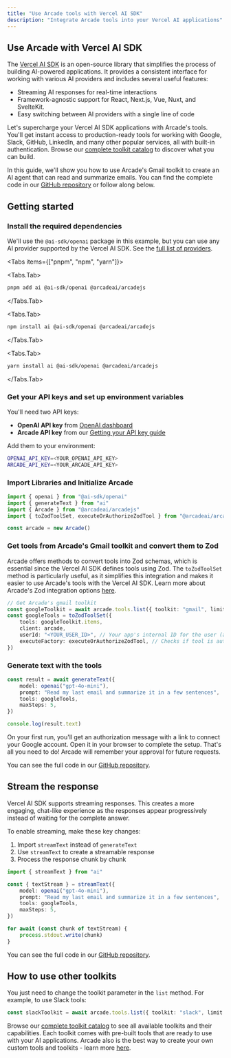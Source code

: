 ```yaml
---
title: "Use Arcade tools with Vercel AI SDK"
description: "Integrate Arcade tools into your Vercel AI applications"
---
```



## Use Arcade with Vercel AI SDK

The [Vercel AI SDK](https://sdk.vercel.ai/) is an open-source library that simplifies the process of building AI-powered applications. It provides a consistent interface for working with various AI providers and includes several useful features:

- Streaming AI responses for real-time interactions
- Framework-agnostic support for React, Next.js, Vue, Nuxt, and SvelteKit.
- Easy switching between AI providers with a single line of code

Let's supercharge your Vercel AI SDK applications with Arcade's tools. You'll get instant access to production-ready tools for working with Google, Slack, GitHub, LinkedIn, and many other popular services, all with built-in authentication. Browse our [complete toolkit catalog](https://docs.arcade.dev/toolkits) to discover what you can build.

In this guide, we'll show you how to use Arcade's Gmail toolkit to create an AI agent that can read and summarize emails. You can find the complete code in our [GitHub repository](https://github.com/ArcadeAI/arcade-ai/tree/main/examples/ai-sdk) or follow along below.

## Getting started


<Steps>

### Install the required dependencies


We'll use the `@ai-sdk/openai` package in this example, but you can use any AI provider supported by the Vercel AI SDK. See the [full list of providers](https://ai-sdk.dev/docs/foundations/providers-and-models#ai-sdk-providers).

<Tabs items={["pnpm", "npm", "yarn"]}>

<Tabs.Tab>

```bash
pnpm add ai @ai-sdk/openai @arcadeai/arcadejs
```

</Tabs.Tab>

<Tabs.Tab>

```bash
npm install ai @ai-sdk/openai @arcadeai/arcadejs
```

</Tabs.Tab>

<Tabs.Tab>

```bash
yarn install ai @ai-sdk/openai @arcadeai/arcadejs
```

</Tabs.Tab>

</Tabs>

### Get your API keys and set up environment variables

You'll need two API keys:
- **OpenAI API key** from [OpenAI dashboard](https://platform.openai.com/api-keys)
- **Arcade API key** from our [Getting your API key guide](https://docs.arcade.dev/home/api-keys)

Add them to your environment:

```bash
OPENAI_API_KEY=<YOUR_OPENAI_API_KEY>
ARCADE_API_KEY=<YOUR_ARCADE_API_KEY>
```


### Import Libraries and Initialize Arcade

```ts
import { openai } from "@ai-sdk/openai"
import { generateText } from "ai"
import { Arcade } from "@arcadeai/arcadejs"
import { toZodToolSet, executeOrAuthorizeZodTool } from "@arcadeai/arcadejs/lib"

const arcade = new Arcade()
```

### Get tools from Arcade's Gmail toolkit and convert them to Zod

Arcade offers methods to convert tools into Zod schemas, which is essential since the Vercel AI SDK defines tools using Zod. The `toZodToolSet` method is particularly useful, as it simplifies this integration and makes it easier to use Arcade's tools with the Vercel AI SDK. Learn more about Arcade's Zod integration options [here](/home/use-tools/get-tool-definitions#get-zod-tool-definitions).

```ts
// Get Arcade's gmail toolkit
const googleToolkit = await arcade.tools.list({ toolkit: "gmail", limit: 30 })
const googleTools = toZodToolSet({
    tools: googleToolkit.items,
    client: arcade,
    userId: "<YOUR_USER_ID>", // Your app's internal ID for the user (an email, UUID, etc). It's used internally to identify your user in Arcade
    executeFactory: executeOrAuthorizeZodTool, // Checks if tool is authorized and executes it, or returns authorization URL if needed
})
```


### Generate text with the tools

```ts
const result = await generateText({
    model: openai("gpt-4o-mini"),
    prompt: "Read my last email and summarize it in a few sentences",
    tools: googleTools,
    maxSteps: 5,
})

console.log(result.text)
```

<Note>
On your first run, you'll get an authorization message with a link to connect your Google account. Open it in your browser to complete the setup. That's all you need to do! Arcade will remember your approval for future requests.
</Note>
</Steps>

You can see the full code in our [GitHub repository](https://github.com/ArcadeAI/arcade-ai/blob/main/examples/ai-sdk/generateText.js).


## Stream the response

Vercel AI SDK supports streaming responses. This creates a more engaging, chat-like experience as the responses appear progressively instead of waiting for the complete answer.

To enable streaming, make these key changes:

1. Import `streamText` instead of `generateText`
2. Use `streamText` to create a streamable response
3. Process the response chunk by chunk

```ts
import { streamText } from "ai"

const { textStream } = streamText({
    model: openai("gpt-4o-mini"),
    prompt: "Read my last email and summarize it in a few sentences",
    tools: googleTools,
    maxSteps: 5,
})

for await (const chunk of textStream) {
    process.stdout.write(chunk)
}
```

You can see the full code in our [GitHub repository](https://github.com/ArcadeAI/arcade-ai/blob/main/examples/ai-sdk/index.js).

## How to use other toolkits

You just need to change the toolkit parameter in the `list` method. For example, to use Slack tools:

```ts
const slackToolkit = await arcade.tools.list({ toolkit: "slack", limit: 30 })
```

Browse our [complete toolkit catalog](https://docs.arcade.dev/toolkits) to see all available toolkits and their capabilities. Each toolkit comes with pre-built tools that are ready to use with your AI applications.  Arcade also is the best way to create your own custom tools and toolkits - learn more [here](/home/build-tools/create-a-toolkit).
